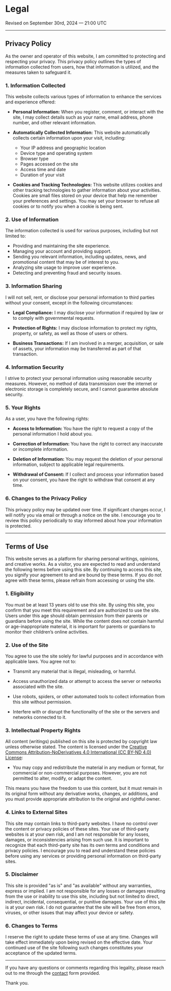 # Legal

<span className="text-sm animate-pulse">
Revised on September 30rd, 2024 — 21:00 UTC
</span>

---

## Privacy Policy

As the owner and operator of this website, I am committed to protecting and respecting your privacy. This privacy policy outlines the types of information collected from users, how that information is utilized, and the measures taken to safeguard it.

### 1. Information Collected

This website collects various types of information to enhance the services and experience offered:

- **Personal Information:** When you register, comment, or interact with the site, I may collect details such as your name, email address, phone number, and other relevant information.

- **Automatically Collected Information:** This website automatically collects certain information upon your visit, including:
  - Your IP address and geographic location
  - Device type and operating system
  - Browser type
  - Pages accessed on the site
  - Access time and date
  - Duration of your visit

- **Cookies and Tracking Technologies:** This website utilizes cookies and other tracking technologies to gather information about your activities. Cookies are small files stored on your device that help me remember your preferences and settings. You may set your browser to refuse all cookies or to notify you when a cookie is being sent.

### 2. Use of Information

The information collected is used for various purposes, including but not limited to:

- Providing and maintaining the site experience.
- Managing your account and providing support.
- Sending you relevant information, including updates, news, and promotional content that may be of interest to you.
- Analyzing site usage to improve user experience.
- Detecting and preventing fraud and security issues.

### 3. Information Sharing

I will not sell, rent, or disclose your personal information to third parties without your consent, except in the following circumstances:

- **Legal Compliance:** I may disclose your information if required by law or to comply with governmental requests.

- **Protection of Rights:** I may disclose information to protect my rights, property, or safety, as well as those of users or others.

- **Business Transactions:** If I am involved in a merger, acquisition, or sale of assets, your information may be transferred as part of that transaction.

### 4. Information Security

I strive to protect your personal information using reasonable security measures. However, no method of data transmission over the internet or electronic storage is completely secure, and I cannot guarantee absolute security.

### 5. Your Rights

As a user, you have the following rights:

- **Access to Information:** You have the right to request a copy of the personal information I hold about you.

- **Correction of Information:** You have the right to correct any inaccurate or incomplete information.

- **Deletion of Information:** You may request the deletion of your personal information, subject to applicable legal requirements.

- **Withdrawal of Consent:** If I collect and process your information based on your consent, you have the right to withdraw that consent at any time.

### 6. Changes to the Privacy Policy

This privacy policy may be updated over time. If significant changes occur, I will notify you via email or through a notice on the site. I encourage you to review this policy periodically to stay informed about how your information is protected.

---

## Terms of Use

This website serves as a platform for sharing personal writings, opinions, and creative works. As a visitor, you are expected to read and understand the following terms before using this site. By continuing to access this site, you signify your agreement to and are bound by these terms. If you do not agree with these terms, please refrain from accessing or using the site.

### 1. Eligibility

You must be at least 13 years old to use this site. By using this site, you confirm that you meet this requirement and are authorized to use the site. Users under this age should obtain permission from their parents or guardians before using the site. While the content does not contain harmful or age-inappropriate material, it is important for parents or guardians to monitor their children’s online activities.

### 2. Use of the Site

You agree to use the site solely for lawful purposes and in accordance with applicable laws. You agree not to:

- Transmit any material that is illegal, misleading, or harmful.

- Access unauthorized data or attempt to access the server or networks associated with the site.

- Use robots, spiders, or other automated tools to collect information from this site without permission.

- Interfere with or disrupt the functionality of the site or the servers and networks connected to it.

### 3. Intellectual Property Rights

All content (writings) published on this site is protected by copyright law unless otherwise stated. The content is licensed under the [Creative Commons Attribution-NoDerivatives 4.0 International (CC BY-ND 4.0) License](https://creativecommons.org/licenses/by-nd/4.0/):

- You may copy and redistribute the material in any medium or format, for commercial or non-commercial purposes. However, you are not permitted to alter, modify, or adapt the content.

This means you have the freedom to use this content, but it must remain in its original form without any derivative works, changes, or additions, and you must provide appropriate attribution to the original and rightful owner.

### 4. Links to External Sites

This site may contain links to third-party websites. I have no control over the content or privacy policies of these sites. Your use of third-party websites is at your own risk, and I am not responsible for any losses, damages, or inconsistencies arising from such use. It is important to recognize that each third-party site has its own terms and conditions and privacy policies. I encourage you to read and understand these policies before using any services or providing personal information on third-party sites.

### 5. Disclaimer

This site is provided "as is" and "as available" without any warranties, express or implied. I am not responsible for any losses or damages resulting from the use or inability to use this site, including but not limited to direct, indirect, incidental, consequential, or punitive damages. Your use of this site is at your own risk. I do not guarantee that the site will be free from errors, viruses, or other issues that may affect your device or safety.

### 6. Changes to Terms

I reserve the right to update these terms of use at any time. Changes will take effect immediately upon being revised on the effective date. Your continued use of the site following such changes constitutes your acceptance of the updated terms.

---

If you have any questions or comments regarding this legality, please reach out to me through the [contact](/contact) form provided.

Thank you.